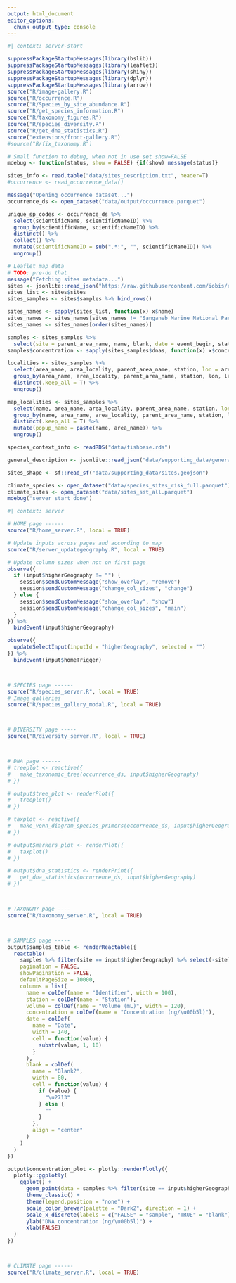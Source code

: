 ```yaml
---
output: html_document
editor_options: 
  chunk_output_type: console
---
```

<!-- Done just when the server start, shared across users-->
```r
#| context: server-start

suppressPackageStartupMessages(library(bslib))
suppressPackageStartupMessages(library(leaflet))
suppressPackageStartupMessages(library(shiny))
suppressPackageStartupMessages(library(dplyr))
suppressPackageStartupMessages(library(arrow))
source("R/image-gallery.R")
source("R/occurrence.R")
source("R/Species_by_site_abundance.R")
source("R/get_species_information.R")
source("R/taxonomy_figures.R")
source("R/species_diversity.R")
source("R/get_dna_statistics.R")
source("extensions/front-gallery.R")
#source("R/fix_taxonomy.R")

# Small function to debug, when not in use set show=FALSE
mdebug <- function(status, show = FALSE) {if(show) message(status)}

sites_info <- read.table("data/sites_description.txt", header=T)
#occurrence <- read_occurrence_data()

message("Opening occurrence dataset...")
occurrence_ds <- open_dataset("data/output/occurrence.parquet")

unique_sp_codes <- occurrence_ds %>%
  select(scientificName, scientificNameID) %>%
  group_by(scientificName, scientificNameID) %>%
  distinct() %>%
  collect() %>%
  mutate(scientificNameID = sub(".*:", "", scientificNameID)) %>% 
  ungroup()

# Leaflet map data
# TODO: pre-do that
message("Fetching sites metadata...")
sites <- jsonlite::read_json("https://raw.githubusercontent.com/iobis/edna-tracker-data/data/generated.json")
sites_list <- sites$sites
sites_samples <- sites$samples %>% bind_rows()

sites_names <- sapply(sites_list, function(x) x$name)
sites_names <- sites_names[sites_names != "Sanganeb Marine National Park and Dungonab Bay – Mukkawar Island Marine National Park"]
sites_names <- sites_names[order(sites_names)]

samples <- sites_samples %>% 
  select(site = parent_area_name, name, blank, date = event_begin, station, volume = size)
samples$concentration <- sapply(sites_samples$dnas, function(x) x$concentration)

localities <- sites_samples %>% 
  select(area_name, area_locality, parent_area_name, station, lon = area_longitude, lat = area_latitude) %>%
  group_by(area_name, area_locality, parent_area_name, station, lon, lat) %>%
  distinct(.keep_all = T) %>% 
  ungroup()

map_localities <- sites_samples %>% 
  select(name, area_name, area_locality, parent_area_name, station, lon = area_longitude, lat = area_latitude) %>%
  group_by(name, area_name, area_locality, parent_area_name, station, lon, lat) %>%
  distinct(.keep_all = T) %>%
  mutate(popup_name = paste(name, area_name)) %>% 
  ungroup()

species_context_info <- readRDS("data/fishbase.rds")

general_description <- jsonlite::read_json("data/supporting_data/general_description.json")

sites_shape <- sf::read_sf("data/supporting_data/sites.geojson")

climate_species <- open_dataset("data/species_sites_risk_full.parquet")
climate_sites <- open_dataset("data/sites_sst_all.parquet")
mdebug("server start done")
```

<!-- Shiny server component -->
```r
#| context: server

# HOME page ------
source("R/home_server.R", local = TRUE)

# Update inputs across pages and according to map
source("R/server_updategeography.R", local = TRUE)

# Update column sizes when not on first page
observe({
  if (input$higherGeography != "") {
    session$sendCustomMessage("show_overlay", "remove")
    session$sendCustomMessage("change_col_sizes", "change")
  } else {
    session$sendCustomMessage("show_overlay", "show")
    session$sendCustomMessage("change_col_sizes", "main")
  }
}) %>%
  bindEvent(input$higherGeography)

observe({
  updateSelectInput(inputId = "higherGeography", selected = "")
}) %>%
  bindEvent(input$homeTrigger)



# SPECIES page ------
source("R/species_server.R", local = TRUE)
# Image galleries
source("R/species_gallery_modal.R", local = TRUE)



# DIVERSITY page -----
source("R/diversity_server.R", local = TRUE)



# DNA page ------
# treeplot <- reactive({
#   make_taxonomic_tree(occurrence_ds, input$higherGeography)
# })

# output$tree_plot <- renderPlot({
#   treeplot()
# })

# taxplot <- reactive({
#   make_venn_diagram_species_primers(occurrence_ds, input$higherGeography, input$taxonLevel)
# })

# output$markers_plot <- renderPlot({
#   taxplot()
# })

# output$dna_statistics <- renderPrint({
#   get_dna_statistics(occurrence_ds, input$higherGeography)
# })



# TAXONOMY page ----
source("R/taxonomy_server.R", local = TRUE)



# SAMPLES page -----
output$samples_table <- renderReactable({
  reactable(
    samples %>% filter(site == input$higherGeography) %>% select(-site) %>% arrange(name),
    pagination = FALSE,
    showPagination = FALSE,
    defaultPageSize = 10000,
    columns = list(
      name = colDef(name = "Identifier", width = 100),
      station = colDef(name = "Station"),
      volume = colDef(name = "Volume (mL)", width = 120),
      concentration = colDef(name = "Concentration (ng/\u00b5l)"),
      date = colDef(
        name = "Date",
        width = 140,
        cell = function(value) {
          substr(value, 1, 10)
        }
      ),
      blank = colDef(
        name = "Blank?",
        width = 80,
        cell = function(value) {
          if (value) {
            "\u2713"
          } else {
            ""
          }
        },
        align = "center"
      )
    )
  )
})

output$concentration_plot <- plotly::renderPlotly({
  plotly::ggplotly(
    ggplot() +
      geom_point(data = samples %>% filter(site == input$higherGeography), aes(x = blank, y = concentration, color = blank), shape = 21, size = 3) +
      theme_classic() +
      theme(legend.position = "none") +
      scale_color_brewer(palette = "Dark2", direction = 1) +
      scale_x_discrete(labels = c("FALSE" = "sample", "TRUE" = "blank")) +
      ylab("DNA concentration (ng/\u00b5l)") +
      xlab(FALSE)
  )
})



# CLIMATE page ------
source("R/climate_server.R", local = TRUE)
```
